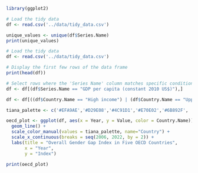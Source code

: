 

```r
library(ggplot2)
```

```r
# Load the tidy data
df <- read.csv('../data/tidy_data.csv')

unique_values <- unique(df$Series.Name)
print(unique_values)
```


```r
# Load the tidy data
df <- read.csv('../data/tidy_data.csv')

# Display the first few rows of the data frame
print(head(df))

# Select rows where the 'Series Name' column matches specific conditions
df <- df[(df$Series.Name == "GDP per capita (constant 2010 US$)"),]

df <- df[((df$Country.Name == "High income") | (df$Country.Name == "Upper middle income") | (df$Country.Name == "Lower middle income") | (df$Country.Name == "Low income")) ,]

tiana_palette <- c('#EFA9AE','#D29E08','#4C91D1','#E70E02','#6B892F',  '#332288')

```


```r
oecd_plot <- ggplot(df, aes(x = Year, y = Value, color = Country.Name)) +
  geom_line() +
  scale_color_manual(values = tiana_palette, name="Country") +
  scale_x_continuous(breaks = seq(2006, 2022, by = 2)) + 
  labs(title = "Overall Gender Gap Index in Five OECD Countries",
       x = "Year",
       y = "Index")

print(oecd_plot)
```

